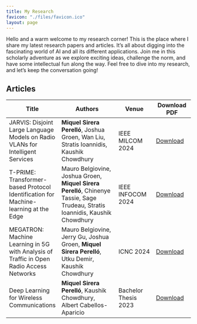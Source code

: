 ```yaml
---
title: My Research
favicon: "./files/favicon.ico"
layout: page
---
```


Hello and a warm welcome to my research corner! This is the place where I share my latest research papers and articles. It's all about digging into the fascinating world of AI and all its different applications. Join me in this scholarly adventure as we explore exciting ideas, challenge the norm, and have some intellectual fun along the way. Feel free to dive into my research, and let's keep the conversation going!

## Articles

| Title        | Authors             | Venue        | Download PDF |
| ------------ | ------------------- | ------------ | ------------ |
| JARVIS: Disjoint Large Language Models on Radio VLANs for Intelligent Services | **Miquel Sirera Perelló**, Joshua Groen, Wan Liu, Stratis Ioannidis, Kaushik Chowdhury | IEEE MILCOM 2024 | [Download](./research/JARVIS.pdf "Download paper") |
| T-PRIME: Transformer-based Protocol Identification for Machine-learning at the Edge | Mauro Belgiovine, Joshua Groen, **Miquel Sirera Perelló**, Chinenye Tassie, Sage Trudeau, Stratis Ioannidis, Kaushik Chowdhury | IEEE INFOCOM 2024 | [Download](./research/T-PRIME.pdf "Download paper") |
| MEGATRON: Machine Learning in 5G with Analysis of Traffic in Open Radio Access Networks |	Mauro Belgiovine, Jerry Gu, Joshua Groen, **Miquel Sirera Perelló**, Utku Demir, Kaushik Chowdhury | ICNC 2024 | [Download](./research/MEGATRON.pdf "Download paper") |
| Deep Learning for Wireless Communications | **Miquel Sirera Perelló**, Kaushik Chowdhury, Albert Cabellos-Aparicio | Bachelor Thesis 2023 | [Download](./research/TFG.pdf "Download paper") |



